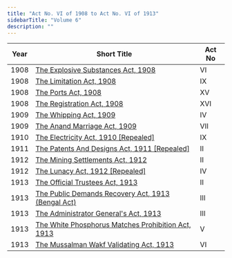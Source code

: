 ```yaml
---
title: "Act No. VI of 1908 to Act No. VI of 1913"
sidebarTitle: "Volume 6"
description: ""
---
```


| Year | Short Title | Act No |
|------|-------------|--------|
| 1908 | [The Explosive Substances Act, 1908](/laws/volume-6/act-87) | VI |
| 1908 | [The Limitation Act, 1908](/laws/volume-6/act-88) | IX |
| 1908 | [The Ports Act, 1908](/laws/volume-6/act-89) | XV |
| 1908 | [The Registration Act, 1908](/laws/volume-6/act-90) | XVI |
| 1909 | [The Whipping Act, 1909](/laws/volume-6/act-91) | IV |
| 1909 | [The Anand Marriage Act, 1909](/laws/volume-6/act-92) | VII |
| 1910 | [The Electricity Act, 1910 [Repealed]](/laws/volume-6/act-93) | IX |
| 1911 | [The Patents And Designs Act, 1911 [Repealed]](/laws/volume-6/act-94) | II |
| 1912 | [The Mining Settlements Act, 1912](/laws/volume-6/act-95) | II |
| 1912 | [The Lunacy Act, 1912 [Repealed]](/laws/volume-6/act-96) | IV |
| 1913 | [The Official Trustees Act, 1913](/laws/volume-6/act-97) | II |
| 1913 | [The Public Demands Recovery Act, 1913 (Bengal Act)](/laws/volume-6/act-98) | III |
| 1913 | [The Administrator General's Act, 1913](/laws/volume-6/act-99) | III |
| 1913 | [The White Phosphorus Matches Prohibition Act, 1913](/laws/volume-6/act-100) | V |
| 1913 | [The Mussalman Wakf Validating Act, 1913](/laws/volume-6/act-101) | VI |
